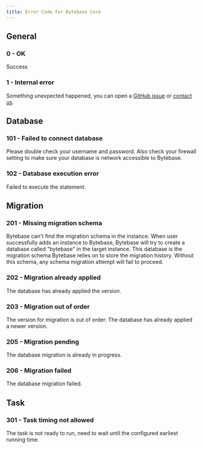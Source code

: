```yaml
---
title: Error Code for Bytebase Core
---
```


## General

### 0 - OK

Success

### 1 - Internal error

Something unexpected happened, you can open a [GitHub issue](https://github.com/bytebase/bytebase/issues) or [contact us](mailto:support-3fc2156a2150@intake.linear.app).

## Database

### 101 - Failed to connect database

Please double check your username and password. Also check your firewall setting to make sure your database is network accessible to Bytebase.

### 102 - Database execution error

Failed to execute the statement.

## Migration

### 201 - Missing migration schema

Bytebase can't find the migration schema in the instance. When user successfully adds an instance to Bytebase, 
Bytebase will try to create a database called "bytebase" in the target instance. This database is the migration 
schema Bytebase relies on to store the migration history. Without this schema, any schema migration attempt will 
fail to proceed.

### 202 - Migration already applied

The database has already applied the version.

### 203 - Migration out of order

The version for migration is out of order. The database has already applied a newer version.

### 205 - Migration pending

The database migration is already in progress.

### 206 - Migration failed

The database migration failed.

## Task

### 301 - Task timing not allowed

The task is not ready to run, need to wait until the configured earliest running time.
